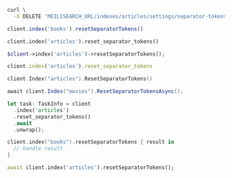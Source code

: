 <CodeGroup>

```bash cURL
curl \
  -X DELETE 'MEILISEARCH_URL/indexes/articles/settings/separator-tokens'
```

```javascript JS
client.index('books').resetSeparatorTokens()
```

```python Python
client.index('articles').reset_separator_tokens()
```

```php PHP
$client->index('articles')->resetSeparatorTokens();
```

```ruby Ruby
client.index('articles').reset_separator_tokens
```

```go Go
client.Index("articles").ResetSeparatorTokens()
```

```csharp C#
await client.Index("movies").ResetSeparatorTokensAsync();
```

```rust Rust
let task: TaskInfo = client
  .index('articles')
  .reset_separator_tokens()
  .await
  .unwrap();
```

```swift Swift
client.index("books").resetSeparatorTokens { result in
  // handle result
}
```

```dart Dart
await client.index('articles').resetSeparatorTokens();
```
</CodeGroup>